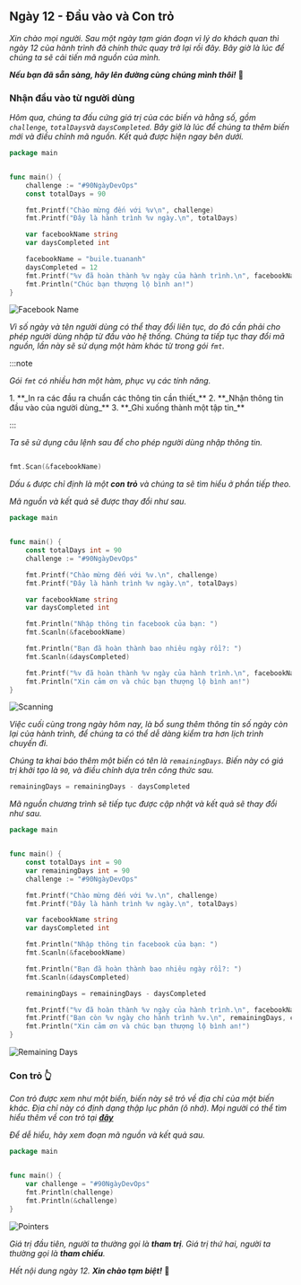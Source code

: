 
## Ngày 12 - Đầu vào và Con trỏ

_Xin chào mọi người. Sau một ngày tạm gián đoạn vì lý do khách quan thì ngày 12 của hành trình
đã chính thức quay trở lại rồi đây. Bây giờ là lúc để chúng ta sẽ cải tiến mã nguồn của mình._

**_Nếu bạn đã sẵn sàng, hãy lên đường cùng chúng mình thôi!_** 🚗

### Nhận đầu vào từ người dùng

_Hôm qua, chúng ta đấu cứng giá trị của các biến và hằng số, gồm ```challenge```, 
```totalDays```và ```daysCompleted```. Bây giờ là lúc để chúng ta thêm biến mới và 
điều chỉnh mã nguồn. Kết quả được hiện ngay bên dưới._

```go title="src/main.go"
package main


func main() {
	challenge := "#90NgàyDevOps"
	const totalDays = 90

	fmt.Printf("Chào mừng đến với %v\n", challenge)
	fmt.Printf("Đây là hành trình %v ngày.\n", totalDays)

	var facebookName string
	var daysCompleted int

	facebookName = "buile.tuananh"
	daysCompleted = 12
	fmt.Printf("%v đã hoàn thành %v ngày của hành trình.\n", facebookName, daysCompleted)
	fmt.Println("Chúc bạn thượng lộ bình an!")
}
```

![Facebook Name](../../../../assets/golang/day12_facebookName.png)

_Vì số ngày và tên người dùng có thể thay đổi liên tục, do đó cần phải cho phép người dùng
nhập từ đầu vào hệ thống. Chúng ta tiếp tục thay đổi mã nguồn, lần này sẽ sử dụng một hàm
khác từ trong gói ```fmt```._

:::note

_Gói ```fmt``` có nhiều hơn một hàm, phục vụ các tính năng._

<Steps>
1. **_In ra các đầu ra chuẩn các thông tin cần thiết_**
2. **_Nhận thông tin đầu vào của người dùng_**
3. **_Ghi xuống thành một tập tin_**
</Steps>

:::

_Ta sẽ sử dụng câu lệnh sau để cho phép người dùng nhập thông tin._

```go

fmt.Scan(&facebookName)

```

_Dấu ```&``` được chỉ định là một **con trỏ** và chúng ta sẽ tìm hiểu 
ở phần tiếp theo._

_Mã nguồn và kết quả sẽ được thay đổi như sau._

```go title="src/main.go"
package main


func main() {
	const totalDays int = 90
	challenge := "#90NgàyDevOps"

	fmt.Printf("Chào mừng đến với %v.\n", challenge)
	fmt.Printf("Đây là hành trình %v ngày.\n", totalDays)

	var facebookName string
	var daysCompleted int

	fmt.Println("Nhập thông tin facebook của bạn: ")
	fmt.Scanln(&facebookName)

	fmt.Println("Bạn đã hoàn thành bao nhiêu ngày rồi?: ")
	fmt.Scanln(&daysCompleted)

	fmt.Printf("%v đã hoàn thành %v ngày của hành trình.\n", facebookName, daysCompleted)
	fmt.Println("Xin cảm ơn và chúc bạn thượng lộ bình an!")
}

```

![Scanning](../../../../assets/golang/day12_scan.png)

_Việc cuối cùng trong ngày hôm nay, là bổ sung thêm thông tin số ngày còn lại của hành trình, 
để chúng ta có thể dễ dàng kiểm tra hơn lịch trình chuyến đi._

_Chúng ta khai báo thêm một biến có tên là ```remainingDays```. Biến này có giá trị khởi tạo
là ```90```, và điều chỉnh dựa trên công thức sau._

```go
remainingDays = remainingDays - daysCompleted
```

_Mã nguồn chương trình sẽ tiếp tục được cập nhật và kết quả sẽ thay đổi như sau._

```go title="src/main.go"
package main


func main() {
	const totalDays int = 90
	var remainingDays int = 90
	challenge := "#90NgàyDevOps"

	fmt.Printf("Chào mừng đến với %v.\n", challenge)
	fmt.Printf("Đây là hành trình %v ngày.\n", totalDays)

	var facebookName string
	var daysCompleted int

	fmt.Println("Nhập thông tin facebook của bạn: ")
	fmt.Scanln(&facebookName)

	fmt.Println("Bạn đã hoàn thành bao nhiêu ngày rồi?: ")
	fmt.Scanln(&daysCompleted)

	remainingDays = remainingDays - daysCompleted

	fmt.Printf("%v đã hoàn thành %v ngày của hành trình.\n", facebookName, daysCompleted)
	fmt.Printf("Bạn còn %v ngày cho hành trình %v.\n", remainingDays, challenge)
	fmt.Println("Xin cảm ơn và chúc bạn thượng lộ bình an!")
}
```

![Remaining Days](../../../../assets/golang/day12_remaining.png)

### Con trỏ 👆

_Con trỏ được xem như một biến, biến này sẽ trỏ về địa chỉ của một biến khác. Địa chỉ này
có định dạng thập lục phân (ô nhớ). Mọi người có thể tìm hiểu thêm về con trỏ tại 
**[đây](https://www.geeksforgeeks.org/pointers-in-golang/)**_

_Để dễ hiểu, hãy xem đoạn mã nguồn và kết quả sau._

```go title="src/pointers.go"
package main


func main() {
	var challenge = "#90NgàyDevOps"
	fmt.Println(challenge)
	fmt.Println(&challenge)
}
```
![Pointers](../../../../assets/golang/day12_pointers.png)

_Giá trị đầu tiên, người ta thường gọi là **tham trị**. Giá trị thứ hai, người ta thường gọi 
là **tham chiếu**._

_Hết nội dung ngày 12. **Xin chào tạm biệt!**_ 👋